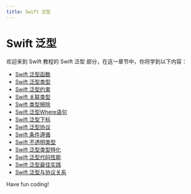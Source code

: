 ```yaml
---
title: Swift 泛型
---
```


# Swift 泛型

欢迎来到 Swift 教程的 Swift 泛型 部分，在这一章节中，你将学到以下内容：

- [Swift 泛型函数](./0-swift-generic-functions.mdx)
- [Swift 泛型类型](./1-swift-generic-types.mdx)
- [Swift 泛型约束](./2-swift-generic-constraints.mdx)
- [Swift 关联类型](./3-swift-associated-types.mdx)
- [Swift 类型擦除](./4-swift-type-erasure.mdx)
- [Swift 泛型Where语句](./5-swift-generic-where-statement.mdx)
- [Swift 泛型下标](./6-swift-generic-subscript.mdx)
- [Swift 泛型协议](./7-swift-generic-protocol.mdx)
- [Swift 条件遵循](./8-swift-conditional-follow.mdx)
- [Swift 不透明类型](./9-swift-opaque-types.mdx)
- [Swift 泛型类型特化](./10-swift-generic-type-specialization.mdx)
- [Swift 泛型代码性能](./11-swift-generic-code-performance.mdx)
- [Swift 泛型最佳实践](./12-swift-generics-best-practices.mdx)
- [Swift 泛型与协议关系](./13-swift-generics-and-protocol-relationship.mdx)

Have fun coding!